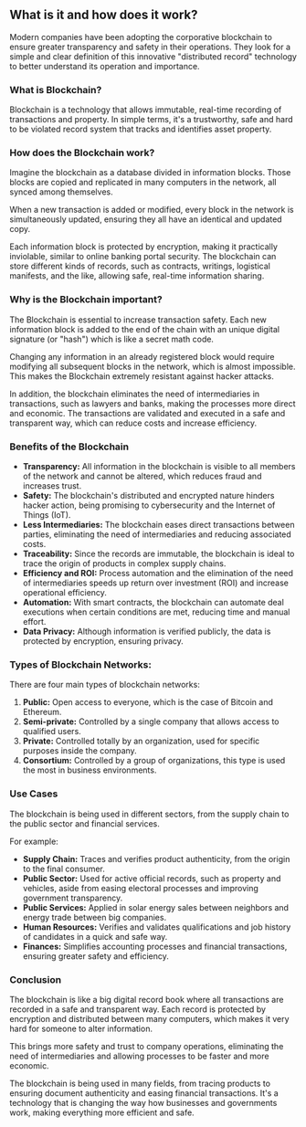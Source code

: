 ## What is it and how does it work?

Modern companies have been adopting the corporative blockchain to ensure greater transparency and safety in their operations. They look for a simple and clear definition of this innovative "distributed record" technology to better understand its operation and importance.

### What is Blockchain?

Blockchain is a technology that allows immutable, real-time recording of transactions and property. In simple terms, it's a trustworthy, safe and hard to be violated record system that tracks and identifies asset property.

### How does the Blockchain work?

Imagine the blockchain as a database divided in information blocks. Those blocks are copied and replicated in many computers in the network, all synced among themselves.

When a new transaction is added or modified, every block in the network is simultaneously updated, ensuring they all have an identical and updated copy.

Each information block is protected by encryption, making it practically inviolable, similar to online banking portal security. The blockchain can store different kinds of records, such as contracts, writings, logistical manifests, and the like, allowing safe, real-time information sharing.

### Why is the Blockchain important?

The Blockchain is essential to increase transaction safety. Each new information block is added to the end of the chain with an unique digital signature (or "hash") which is like a secret math code.

Changing any information in an already registered block would require modifying all subsequent blocks in the network, which is almost impossible. This makes the Blockchain extremely resistant against hacker attacks.

In addition, the blockchain eliminates the need of intermediaries in transactions, such as lawyers and banks, making the processes more direct and economic. The transactions are validated and executed in a safe and transparent way, which can reduce costs and increase efficiency.

### Benefits of the Blockchain

- **Transparency:** All information in the blockchain is visible to all members of the network and cannot be altered, which reduces fraud and increases trust.
- **Safety:** The blockchain's distributed and encrypted nature hinders hacker action, being promising to cybersecurity and the Internet of Things (IoT).
- **Less Intermediaries:** The blockchain eases direct transactions between parties, eliminating the need of intermediaries and reducing associated costs.
- **Traceability:** Since the records are immutable, the blockchain is ideal to trace the origin of products in complex supply chains.
- **Efficiency and ROI:** Process automation and the elimination of the need of intermediaries speeds up return over investment (ROI) and increase operational efficiency.
- **Automation:** With smart contracts, the blockchain can automate deal executions when certain conditions are met, reducing time and manual effort.
- **Data Privacy:** Although information is verified publicly, the data is protected by encryption, ensuring privacy.

### Types of Blockchain Networks:

There are four main types of blockchain networks:

1. **Public:** Open access to everyone, which is the case of Bitcoin and Ethereum.
2. **Semi-private:** Controlled by a single company that allows access to qualified users.
3. **Private:** Controlled totally by an organization, used for specific purposes inside the company.
4. **Consortium:** Controlled by a group of organizations, this type is used the most in business environments.

### Use Cases

The blockchain is being used in different sectors, from the supply chain to the public sector and financial services.

For example:

- **Supply Chain:** Traces and verifies product authenticity, from the origin to the final consumer.
- **Public Sector:** Used for active official records, such as property and vehicles, aside from easing electoral processes and improving government transparency.
- **Public Services:** Applied in solar energy sales between neighbors and energy trade between big companies.
- **Human Resources:** Verifies and validates qualifications and job history of candidates in a quick and safe way.
- **Finances:** Simplifies accounting processes and financial transactions, ensuring greater safety and efficiency.

### Conclusion

The blockchain is like a big digital record book where all transactions are recorded in a safe and transparent way. Each record is protected by encryption and distributed between many computers, which makes it very hard for someone to alter information.

This brings more safety and trust to company operations, eliminating the need of intermediaries and allowing processes to be faster and more economic.

The blockchain is being used in many fields, from tracing products to ensuring document authenticity and easing financial transactions. It's a technology that is changing the way how businesses and governments work, making everything more efficient and safe.
